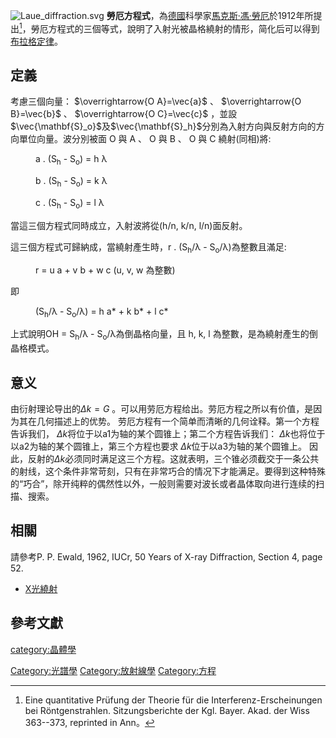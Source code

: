 [[File:Laue_diffraction.svg|thumb]]
'''勞厄方程式'''，為[[德國|德國]]科學家[[馬克斯·馮·勞厄|馬克斯·馮·勞厄]]於1912年所提出<ref>Eine quantitative Prüfung der Theorie für die Interferenz-Erscheinungen bei Röntgenstrahlen. Sitzungsberichte der Kgl. Bayer. Akad. der Wiss 363--373, reprinted in Ann。</ref>，勞厄方程式的三個等式，說明了入射光被晶格繞射的情形，简化后可以得到[[布拉格定律|布拉格定律]]。

== 定義 == 
考慮三個向量： <math>\overrightarrow{O A}=\vec{a}</math> 、 <math>\overrightarrow{O B}=\vec{b}</math> 、 <math>\overrightarrow{O C}=\vec{c}</math> ，並設
<math>\vec{\mathbf{S}_o}</math>及<math>\vec{\mathbf{S}_h}</math>分別為入射方向與反射方向的方向單位向量。波分別被面 O 與 A 、 O 與 B 、 O 與 C 繞射(同相)將: 

:a . (S<sub>h</sub> - S<sub>o</sub>) = h λ 

:b . (S<sub>h</sub> - S<sub>o</sub>) = k λ 

:c . (S<sub>h</sub> - S<sub>o</sub>) = l λ 

當這三個方程式同時成立，入射波將從(h/n, k/n, l/n)面反射。

這三個方程式可歸納成，當繞射產生時，r . (S<sub>h</sub>/λ - S<sub>o</sub>/λ)為整數且滿足:

:r = u a + v b + w c (u, v, w 為整數)

即

:(S<sub>h</sub>/λ - S<sub>o</sub>/λ) = h a* + k b* + l c*

上式說明OH = S<sub>h</sub>/λ - S<sub>o</sub>/λ為倒晶格向量，且 h, k, l 為整數，是為繞射產生的倒晶格模式。

== 意义 == 
由衍射理论导出的<math> \Delta k=G</math> 。可以用劳厄方程给出。劳厄方程之所以有价值，是因为其在几何描述上的优势。
劳厄方程有一个简单而清晰的几何诠释。第一个方程告诉我们， <math> \Delta k </math>将位于以a1为轴的某个圆锥上；第二个方程告诉我们： <math> \Delta k </math>也将位于以a2为轴的某个圆锥上，第三个方程也要求 <math> \Delta k </math>位于以a3为轴的某个圆锥上。
因此，反射的<math> \Delta k</math>必须同时满足这三个方程。这就表明，三个锥必须截交于一条公共的射线，这个条件非常苛刻，只有在非常巧合的情况下才能满足。要得到这种特殊的“巧合”，除开纯粹的偶然性以外，一般则需要对波长或者晶体取向进行连续的扫描、搜索。
== 相關 ==
請參考P. P. Ewald, 1962, IUCr, 50 Years of X-ray Diffraction, Section 4, page 52.
*[[X光繞射|X光繞射]]

== 參考文獻 ==

{{reflist}}

{{physics-stub}}
[[category:晶體學|category:晶體學]]
[[Category:光譜學|Category:光譜學]]
[[Category:放射線學|Category:放射線學]]
[[Category:方程|Category:方程]]